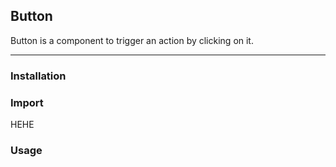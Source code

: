 

## Button

Button is a component to trigger an action by clicking on it.

---

### Installation

<Installation />

### Import

HEHE

### Usage

<Usage />
